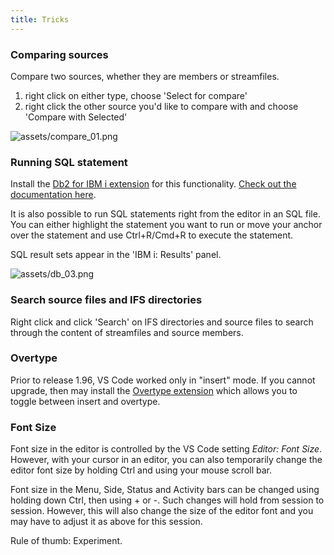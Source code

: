 ```yaml
---
title: Tricks
---
```



### Comparing sources

<CardGrid>

<Card>

Compare two sources, whether they are members or streamfiles.

1. right click on either type, choose 'Select for compare'
2. right click the other source you'd like to compare with and choose 'Compare with Selected'

</Card><Card>

![assets/compare_01.png](../../../assets/compare_01.png)

</Card></CardGrid>

### Running SQL statement

<CardGrid>

<Card>

Install the [Db2 for IBM i extension](https://marketplace.visualstudio.com/items?itemName=HalcyonTechLtd.vscode-db2i)<Icon name="external" color="cyan" class="icon-inline" /> for this functionality. [Check out the documentation here](../../extensions/db2i).

It is also possible to run SQL statements right from the editor in an SQL file. You can either highlight the statement you want to run or move your anchor over the statement and use Ctrl+R/Cmd+R to execute the statement.

SQL result sets appear in the 'IBM i: Results' panel.

</Card><Card>

![assets/db_03.png](../../../assets/db_03.png)

</Card></CardGrid>


### Search source files and IFS directories

Right click and click 'Search' on IFS directories and source files to search through the content of streamfiles and source members.

### Overtype

Prior to release 1.96, VS Code worked only in "insert" mode. If you cannot upgrade, then may install the  [Overtype extension](https://marketplace.visualstudio.com/items?itemName=DrMerfy.overtype)<Icon name="external" color="cyan" class="icon-inline" /> which allows you to toggle between insert and  overtype.

### Font Size

Font size in the editor is controlled by the VS Code setting *Editor: Font Size*.  However, with your cursor in an editor, you can also temporarily change the editor font size by holding Ctrl and using your mouse scroll bar.

Font size in the Menu, Side, Status and Activity bars can be changed using holding down Ctrl, then using  + or -. Such changes will hold from session to session. However, this will also change the size of the editor font and you may have to adjust it as above for this session.

Rule of thumb: Experiment.